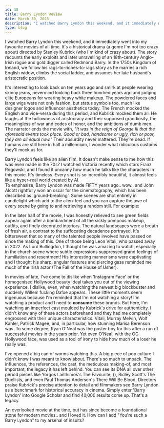 ```yaml
---
id: 18
title: Barry Lyndon Review
date: March 30, 2025
description: "I watched Barry Lyndon this weekend, and it immediately went into my favourite movies of all time. It's a historical drama (a genre I'm not too crazy about) directed by Stanley Kubrick (who I'm kind of crazy about)."
type: blog
---
```


<Picture src="/blog/redmond-barry.jpg" alt="Redmond barry" caption="Redmond Barry played by Ryan O'Neal" />

I watched Barry Lyndon this weekend, and it immediately went into my favourite movies of all time. It's a historical drama (a genre I'm not too crazy about) directed by Stanley Kubrick (who I'm kind of crazy about). The story recounts the early exploits and later unravelling of an 18th-century Anglo-Irish rogue and gold digger called Redmond Barry. In the 1750s Kingdom of Ireland, we follow his rags-to-riches-to-rags story as he marries a rich English widow, climbs the social ladder, and assumes her late husband's aristocratic position. 

It's interesting to look back on ten years ago and smirk at people wearing skinny jeans, nevermind looking back three hundred years ago and judging elite Europeans for wearing heavy white makeup. The powdered faces and large wigs were not only fashion, but status symbols too, much like designer logos and influencer aesthetics today. The French mocked the English and vice-versa during this period, and Kubrick mocked them all. He laughs at the hollowness of aristocracy and their supposed grandiosity, the meaningless of war and codes of honor, and the ambitions of dumb men. The narrator ends the movie with, <i>"It was in the reign of George III that the aforesaid events took place. Good or bad, handsome or ugly, rich or poor, they are all equal now."</i> Their absurdity never mattered. They're dead. If humans are still here in half a millennium, I wonder what ridiculous customs they'll mock us for.

Barry Lyndon feels like an alien film. It doesn't make sense to me how this was even made in the 70s? I watched Victoria recently which stars Franz Rogowski, and I found it uncanny how much he talks like the characters in this movie. It's timeless. Every shot is so incredibly beautiful, it almost feels like a hyper-real world created by AI.  
To emphasize, Barry Lyndon was made FIFTY years ago.. wow.. and John Alcott rightfully won an oscar for the cinematography, which has been described as 'ground-breaking'. Some scenes are shot entirely in candlelight which add to the alien-feel and you can capture the awe of every scene by going to <Anchor link="https://www.everysingleframe.com/barrylyndon" text="everysingleframe.com/barrylyndon" variant="link" isExternal /> and retrieving a random still. For example:

<Picture src="/blog/barry-lyndon-candles.png" alt="barry lyndon candlelit scene" />

In the later half of the movie, I was honestly relieved to see green fields appear again after a bombardment of all the sickly pompous makeup, outfits, and finely decorated interiors. The natural landscapes were a breath of fresh air, a contrast to the suffocating decadence portrayed. It's bittersweet that so many of the talented people involved have passed on since the making of this. One of those being Leon Vitali, who passed away in 2022. As Lord Bullingdon, I thought he was amazing to watch, especially in the church scene where subtle expressions suppressed grand feelings of humiliation and resentment! His interesting mannerisms were captivating and I thought his sharp, angular features and piercing gaze reminded me much of the Irish actor <Anchor link="https://www.imdb.com/name/nm11332821/" text="Ruth Codd" variant="link" /> (The Fall of the House of Usher).

<Picture src="https://blogger.googleusercontent.com/img/b/R29vZ2xl/AVvXsEiC9XCT0071fObntaXQXFNvOpEHOJ9QdbAOV5YJb_jMRv3k9CNoEyLUdn_KZaFokkQ5EE3L9Y_QIIHgVKlOdcwXayCtFteVV5DRNt0TDZH50WxnHvsubZz0wrmz2VFzCk8D34zXkcot33E/s1600/Captura-de-pantalla-2013-11-15-a-las-13.31.08.jpg" alt="Leon Vitali" caption="taken from https://www.beautifulfilmframes.com/2013/11/barry-lyndon-hd-frames.html" />

In movies of late, I've come to dislike when 'Instagram Face' or the homogenised Hollywood beauty ideal takes you out of the viewing experience. I dislike, even, when watching the newest big blockbuster and suddenly Willem fucking Dafoe appears. These little moments seem ingenuous because I'm reminded that I'm not watching a story! I'm watching a product and I need to <b>consume</b> these brands. But here, I'm watching an imperfect cast moulded by Kubrick's drive for authenticity. I didn't know any of these actors beforehand and they had me completely engrossed with their unique characteristics. Vitali, Murray Melvin, Wolf Kahler, Patrick Magee, and, in particular, how stunning Marisa Berenson was. To some degree, Ryan O'Neal was the poster boy for this after a run of successful movies in the years prior. Yet even O'Neal, with the OG Hollywood face, was used as a tool of irony to hide how much of a loser he really was.

I've opened a big can of worms watching this. A big piece of pop culture I didn't know I was meant to know about. There's so much to unpack. The influences, the references, the cast, the meticulous making-of, and most important, the legacy it has left behind. You can see its DNA all over other period pieces like Yorgos Lanthimos's The Favourite, (<Anchor link="https://dmovies.org/2019/01/02/the-favourite-has-barry-lyndon-written-all-over-it/" text="The Favourite has Barry Lyndon written all over it" variant="link" isExternal />), Ridley Scott's The Duellists, and even Paul Thomas Anderson's There Will Be Blood. Directors praise Kubrick's precise attention to detail and filmmakers see Barry Lyndon as a benchmark for historical accuracy in cinema. Simply enter 'Barry Lyndon' into Google Scholar and find 40,000 results come up. That's a legacy.

An overlooked movie at the time, but has since become a foundational stone for modern movies.. and I loved it. How can I add "You're such a Barry Lyndon" to my arsenal of insults?
